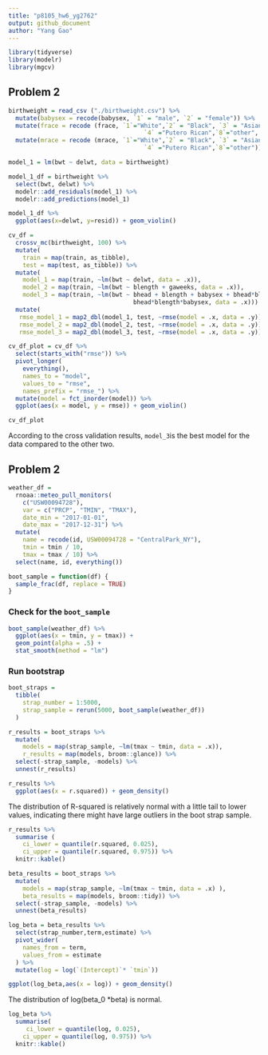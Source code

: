 ```yaml
---
title: "p8105_hw6_yg2762"
output: github_document
author: "Yang Gao"
---
```


```r
library(tidyverse)
library(modelr)
library(mgcv)
```

## Problem 2
```r
birthweight = read_csv ("./birthweight.csv") %>% 
  mutate(babysex = recode(babysex, `1` = "male", `2` = "female")) %>% 
  mutate(frace = recode (frace, `1`="White",`2` = "Black", `3` = "Asian", 
                                      `4` ="Putero Rican",`8`="other", `9` = "Unknown")) %>% 
  mutate(mrace = recode (mrace, `1`="White",`2` = "Black", `3` = "Asian", 
                                      `4` ="Putero Rican",`8`="other"))
```

```r
model_1 = lm(bwt ~ delwt, data = birthweight)
```

```r
model_1_df = birthweight %>% 
  select(bwt, delwt) %>% 
  modelr::add_residuals(model_1) %>% 
  modelr::add_predictions(model_1)
```

```r
model_1_df %>% 
  ggplot(aes(x=delwt, y=resid)) + geom_violin()
```


```r
cv_df = 
  crossv_mc(birthweight, 100) %>% 
  mutate(
    train = map(train, as_tibble),
    test = map(test, as_tibble)) %>% 
  mutate(
    model_1 = map(train, ~lm(bwt ~ delwt, data = .x)),
    model_2 = map(train, ~lm(bwt ~ blength + gaweeks, data = .x)),
    model_3 = map(train, ~lm(bwt ~ bhead + blength + babysex + bhead*blength + bhead*babysex + blength*babysex + 
                                   bhead*blength*babysex, data = .x))) %>% 
  mutate(
   rmse_model_1 = map2_dbl(model_1, test, ~rmse(model = .x, data = .y)),
   rmse_model_2 = map2_dbl(model_2, test, ~rmse(model = .x, data = .y)),
   rmse_model_3 = map2_dbl(model_3, test, ~rmse(model = .x, data = .y)))
```

```r
cv_df_plot = cv_df %>% 
  select(starts_with("rmse")) %>% 
  pivot_longer(
    everything(),
    names_to = "model", 
    values_to = "rmse",
    names_prefix = "rmse_") %>% 
  mutate(model = fct_inorder(model)) %>% 
  ggplot(aes(x = model, y = rmse)) + geom_violin()

cv_df_plot
```

According to the cross validation results, `model_3`is the best model for the data compared to the other two. 

## Problem 2
```r
weather_df = 
  rnoaa::meteo_pull_monitors(
    c("USW00094728"),
    var = c("PRCP", "TMIN", "TMAX"), 
    date_min = "2017-01-01",
    date_max = "2017-12-31") %>%
  mutate(
    name = recode(id, USW00094728 = "CentralPark_NY"),
    tmin = tmin / 10,
    tmax = tmax / 10) %>%
  select(name, id, everything())
```

```r
boot_sample = function(df) {
  sample_frac(df, replace = TRUE)
}
```

### Check for the `boot_sample`
```r
boot_sample(weather_df) %>% 
  ggplot(aes(x = tmin, y = tmax)) + 
  geom_point(alpha = .5) +
  stat_smooth(method = "lm")
```

### Run bootstrap
```r
boot_straps = 
  tibble(
    strap_number = 1:5000,
    strap_sample = rerun(5000, boot_sample(weather_df))
  )
```

```r
r_results = boot_straps %>% 
  mutate(
    models = map(strap_sample, ~lm(tmax ~ tmin, data = .x)),
    r_results = map(models, broom::glance)) %>% 
  select(-strap_sample, -models) %>% 
  unnest(r_results)
``` 

```r
r_results %>% 
  ggplot(aes(x = r.squared)) + geom_density()
```
The distribution of R-squared is relatively normal with a little tail to lower values, indicating there might have large outliers in the boot strap sample.

```r
r_results %>% 
  summarise (
    ci_lower = quantile(r.squared, 0.025), 
    ci_upper = quantile(r.squared, 0.975)) %>% 
  knitr::kable()
```


```r
beta_results = boot_straps %>% 
  mutate(
    models = map(strap_sample, ~lm(tmax ~ tmin, data = .x) ),
    beta_results = map(models, broom::tidy)) %>% 
  select(-strap_sample, -models) %>% 
  unnest(beta_results) 
```

```r
log_beta = beta_results %>% 
  select(strap_number,term,estimate) %>% 
  pivot_wider(
    names_from = term,
    values_from = estimate
  ) %>% 
  mutate(log = log(`(Intercept)`* `tmin`))

ggplot(log_beta,aes(x = log)) + geom_density()
```

The distribution of log(beta_0 *beta) is normal.


```r
log_beta %>% 
  summarise(
     ci_lower = quantile(log, 0.025), 
    ci_upper = quantile(log, 0.975)) %>% 
  knitr::kable()
```





